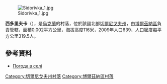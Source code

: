 [[Image:Sidorivka_1.jpg|right]]

{{coord|51|19|58|N|32|9|37|E|scale:100000|display=title}}

'''西多里夫卡'''（{{lang-uk|Сидорівка}}），是[[烏克蘭|烏克蘭]]的村落，位於該國北部[[切爾尼戈夫州|切爾尼戈夫州]]，由[[博爾茲納區|博爾茲納區]]負責管轄，面積0.002平方公里，海拔高度116米，2009年人口639，人口密度每平方公里319.5人。

==參考資料==
*[http://weather.in.ua/ua/chernigovskaja/23791 Погода в селі ] {{Wayback|url=http://weather.in.ua/ua/chernigovskaja/23791 |date=20201031130448 }}

[[Category:切爾尼戈夫州村落|Category:切爾尼戈夫州村落]]
[[Category:博爾茲納區村落|Category:博爾茲納區村落]]


{{Chernihiv-geo-stub}}